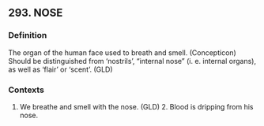 ## 293. NOSE
### Definition
The organ of the human face used to breath and smell. (Concepticon) Should be distinguished from ‘nostrils’, “internal nose” (i. e. internal organs), as well as ‘flair’ or ‘scent’. (GLD)

### Contexts
1. We breathe and smell with the nose. (GLD) 2. Blood is dripping from his nose.

